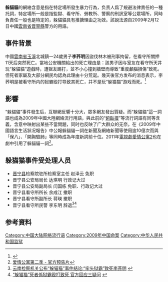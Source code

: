 {{otheruses|躲猫猫 (消歧义)}}
'''躲貓貓'''的網絡含意是指在特定場所發生暴力行為，负责人爲了規避法律責任的一種托詞，特定場所一般是指監獄、看守所、勞教所、警察的刑訊室等公眾場所，同時負責任一般也是特定的，躲貓貓具有推搪理由之功效。該說法源自2009年2月12日中國[[雲南省|雲南省]][[晋寧縣|晋寧縣]]警方的用語{{citation needed | reason = This claim needs references to reliable sources}}。

==事件背景==
中國[[雲南省|雲南省]][[玉溪|玉溪]]北城鎮一24歲男子'''李荞明'''因盜伐林木被刑事拘留，在看守所關押11天后突然死亡。當地公安機關給出的死亡理由是：該男子因与室友在看守所天井玩“躲貓貓”遊戲時，遭獄友踢打，並不小心撞到牆壁而導致“重度顱腦損傷”致死。但死者家屬及大部分網民均認為此理由十分荒诞。幾天後官方发布的消息表示，李荞明是被看守所内的狱霸殴打导致其死亡，并不是玩“躲猫猫”游戏而死。<ref>{{Cite web |url=http://news.163.com/09/0227/17/5364HHDU0001124J.html |title=李荞明係看守所内牢头狱霸殴打致死 |access-date=2009-02-28 |archive-url=https://web.archive.org/web/20090228172208/http://news.163.com/09/0227/17/5364HHDU0001124J.html |archive-date=2009-02-28 |dead-url=yes }}</ref>

==影響==
“躲貓貓”事件發生后，互聯網反響十分大，眾多網友發出質疑。而“躲貓貓”這一詞語也成為2009年中國大陸網絡流行用語，與此前的“[[俯卧撑_(网络用语)|俯臥撐]]”等流行詞語有同等含義，含意中映射出某些不當問題，同时也反映了广大群众的无奈。在《2009年中國語言生活狀况報告》中公報躲貓貓一詞在新聞及網絡新聞等使用逾10億次而與「保八」、「開胸驗肺」等同時成為年度新詞前十位。2011年[[電視劇|電視劇]][[爱情公寓_(电视剧)|愛情公寓2]]也在劇中引用了躲貓貓一詞<ref>[http://www.youtube.com/watch?v=DgC8rkXkywM 爱情公寓第二季 - 官方预告片 ]</ref>。

==躲猫猫事件受处理人员==
*[[晋宁县|晋宁县]]检察院驻所检察室主任 赵泽云 免职
*晋宁县公安局局长 达琪明 行政记大过
*晋宁县公安局副局长 闫国栋 免职、行政记大过
*晋宁县看守所所长 余成江 撤职
*晋宁县看守所副所长 蒋瑛 撤职
*晋宁县看守所民警 李东明 辞退<ref>[http://news.xinhuanet.com/newscenter/2009-02/27/content_10912379.htm 云南检察机关公布“躲猫猫”事件结论:“牢头狱霸”致死李荞明] {{webarchive|url=https://web.archive.org/web/20090302080145/http://news.xinhuanet.com/newscenter/2009-02/27/content_10912379.htm |date=2009-03-02 }}</ref><ref>[http://news.xinhuanet.com/politics/2009-02/28/content_10915084.htm “躲猫猫”死者係狱霸殴打致死 官方回应三疑问] {{webarchive|url=https://web.archive.org/web/20090304015124/http://news.xinhuanet.com/politics/2009-02/28/content_10915084.htm |date=2009-03-04 }}</ref>

==参考資料==
<div class="references-small">
<references />
</div>

[[Category:中国大陆网络流行语|Category:中国大陆网络流行语]]
[[Category:2009年中国命案|Category:2009年中国命案]]
[[Category:中华人民共和国监狱|Category:中华人民共和国监狱]]